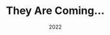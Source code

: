 ---
title: "They Are Coming..."
date: "2022"
slug: "theyarecoming"
hero_image: "./theyrcomn.png"
hero_image_alt: "They Are Coming App"
img_description: "Game POV"
language_1: "C#"
language_2: ""
language_3: ""
technology_1: "Unity"
technology_2: ""
methodology_1: ""
methodology_2: ""
type: "Team"
statement_1: "They Are Coming is a zombie survival game that mixes together the FPS and Building genres. In this game the player 
has to survive waves of zombies while also preventing them from attacking the main building."
statement_2: "Right now the game isn't available anywhere except the developer's computers, although some day it will be deployed on Steam."
link: ""
---